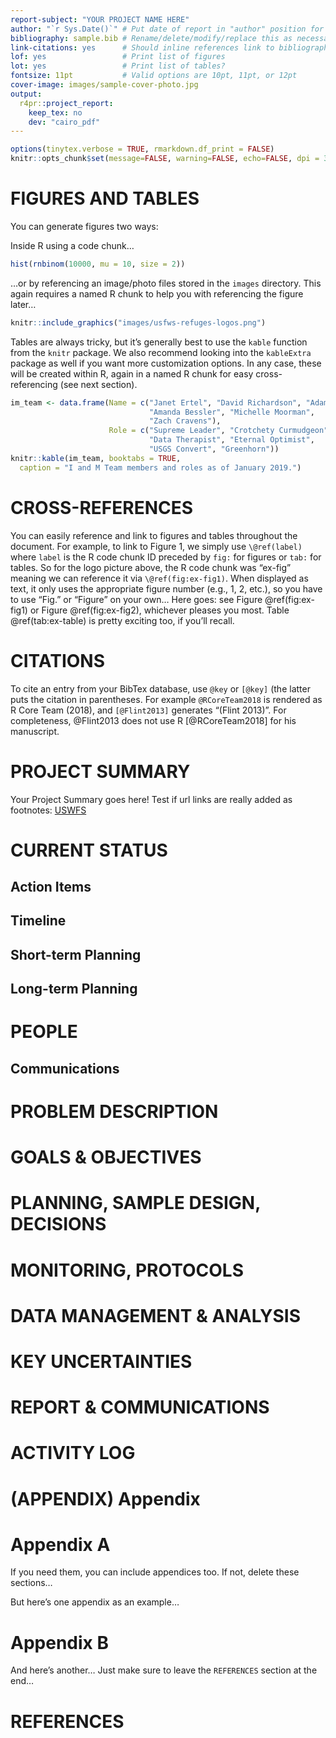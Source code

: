 ```yaml
--- 
report-subject: "YOUR PROJECT NAME HERE"
author: "`r Sys.Date()`" # Put date of report in "author" position for better spacing
bibliography: sample.bib # Rename/delete/modify/replace this as necessary
link-citations: yes      # Should inline references link to bibliography
lof: yes                 # Print list of figures
lot: yes                 # Print list of tables?
fontsize: 11pt           # Valid options are 10pt, 11pt, or 12pt
cover-image: images/sample-cover-photo.jpg
output:
  r4pr::project_report:
    keep_tex: no         
    dev: "cairo_pdf"
---
```



```r
options(tinytex.verbose = TRUE, rmarkdown.df_print = FALSE)
knitr::opts_chunk$set(message=FALSE, warning=FALSE, echo=FALSE, dpi = 300)
```

# FIGURES AND TABLES

You can generate figures two ways:

Inside R using a code chunk...
 
```r
hist(rnbinom(10000, mu = 10, size = 2))
```

...or by referencing an image/photo files stored in the `images` directory. This again requires a named R chunk to help you with referencing the figure later...

```r
knitr::include_graphics("images/usfws-refuges-logos.png")
```

Tables are always tricky, but it's generally best to use the `kable` function from the `knitr` package. We also recommend looking into the `kableExtra` package as well if you want more customization options. In any case, these will be created within R, again in a named R chunk for easy cross-referencing (see next section).

```r
im_team <- data.frame(Name = c("Janet Ertel", "David Richardson", "Adam Smith",
                               "Amanda Bessler", "Michelle Moorman", 
                               "Zach Cravens"),
                      Role = c("Supreme Leader", "Crotchety Curmudgeon", 
                               "Data Therapist", "Eternal Optimist",
                               "USGS Convert", "Greenhorn"))
knitr::kable(im_team, booktabs = TRUE,
  caption = "I and M Team members and roles as of January 2019.")
```

# CROSS-REFERENCES

You can easily reference and link to figures and tables throughout the document. For example, to link to Figure 1, we simply use `\@ref(label)` where `label` is the R code chunk ID preceded by `fig:` for figures or `tab:` for tables. So for the logo picture above, the R code chunk was "ex-fig" meaning we can reference it via `\@ref(fig:ex-fig1)`. When displayed as text, it only uses the appropriate figure number (e.g., 1, 2, etc.), so you have to use "Fig." or "Figure" on your own... Here goes: see Figure \@ref(fig:ex-fig1) or Figure \@ref(fig:ex-fig2), whichever pleases you most. Table \@ref(tab:ex-table) is pretty exciting too, if you'll recall.

# CITATIONS

To cite an entry from your BibTex database, use `@key` or `[@key]` (the latter puts the citation in parentheses. For example `@RCoreTeam2018` is rendered as R Core Team (2018), and `[@Flint2013]` generates "(Flint 2013)". For completeness, @Flint2013 does not use R [@RCoreTeam2018] for his manuscript.

# PROJECT SUMMARY

Your Project Summary goes here! Test if url links are really added as footnotes: [USWFS](http://fws.gov)

# CURRENT STATUS

## Action Items

## Timeline

## Short-term Planning

## Long-term Planning

# PEOPLE

## Communications

# PROBLEM DESCRIPTION

# GOALS & OBJECTIVES

# PLANNING, SAMPLE DESIGN, DECISIONS

# MONITORING, PROTOCOLS

# DATA MANAGEMENT & ANALYSIS

# KEY UNCERTAINTIES

# REPORT & COMMUNICATIONS

# ACTIVITY LOG

# (APPENDIX) Appendix {-}

# Appendix A

If you need them, you can include appendices too. If not, delete these sections...

But here's one appendix as an example... 

# Appendix B

And here's another... Just make sure to leave the `REFERENCES` section at the end...

# REFERENCES
